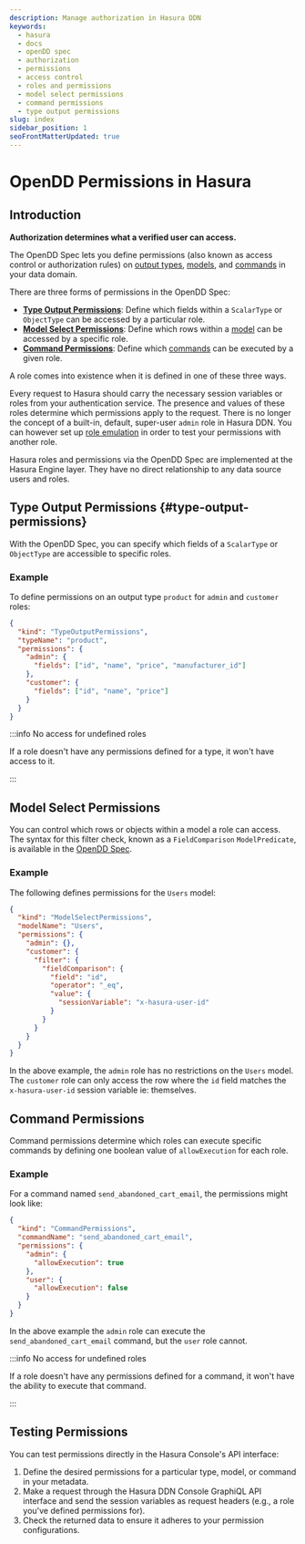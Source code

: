 ```yaml
---
description: Manage authorization in Hasura DDN
keywords:
  - hasura
  - docs
  - openDD spec
  - authorization
  - permissions
  - access control
  - roles and permissions
  - model select permissions
  - command permissions
  - type output permissions
slug: index
sidebar_position: 1
seoFrontMatterUpdated: true
---
```


# OpenDD Permissions in Hasura

## Introduction

**Authorization determines what a verified user can access.**

The OpenDD Spec lets you define permissions (also known as access control or authorization rules) on
[output types](/data-domain-modeling/types.mdx), [models](/data-domain-modeling//models.mdx), and
[commands](/data-domain-modeling//commands.mdx) in your data domain.

There are three forms of permissions in the OpenDD Spec:

- [**Type Output Permissions**](#type-output-permissions): Define which fields within a `ScalarType` or `ObjectType` can
be accessed by a particular role.
- [**Model Select Permissions**](#model-select-permissions): Define which rows within a
[model](/data-domain-modeling/models.mdx) can be accessed by a specific role.
- [**Command Permissions**](#command-permissions): Define which [commands](/data-domain-modeling/commands.mdx) can be
executed by a given role.

A role comes into existence when it is defined in one of these three ways.

Every request to Hasura should carry the necessary session variables or roles from your authentication service. The
presence and values of these roles determine which permissions apply to the request. There is no longer the concept
of a built-in, default, super-user `admin` role in Hasura DDN. You can however set up
[role emulation](/auth/authentication/role-emulation.mdx) in order to test your permissions with another role.

Hasura roles and permissions via the OpenDD Spec are implemented at the Hasura Engine layer. They have no direct
relationship to any data source users and roles.

## Type Output Permissions {#type-output-permissions}

With the OpenDD Spec, you can specify which fields of a `ScalarType` or `ObjectType` are accessible to specific roles.

### Example

To define permissions on an output type `product` for `admin` and `customer` roles:

```json
{
  "kind": "TypeOutputPermissions",
  "typeName": "product",
  "permissions": {
    "admin": {
      "fields": ["id", "name", "price", "manufacturer_id"]
    },
    "customer": {
      "fields": ["id", "name", "price"]
    }
  }
}
```

:::info No access for undefined roles

If a role doesn't have any permissions defined for a type, it won't have access to it.

:::

## Model Select Permissions

You can control which rows or objects within a model a role can access. The syntax for this filter check, known as a
`FieldComparison` `ModelPredicate`, is available in the
[OpenDD Spec](/data-domain-modeling/common-syntax.mdx#modelpredicate).

### Example

The following defines permissions for the `Users` model:

```json
{
  "kind": "ModelSelectPermissions",
  "modelName": "Users",
  "permissions": {
    "admin": {},
    "customer": {
      "filter": {
        "fieldComparison": {
          "field": "id",
          "operator": "_eq",
          "value": {
            "sessionVariable": "x-hasura-user-id"
          }
        }
      }
    }
  }
}
```

In the above example, the `admin` role has no restrictions on the `Users` model. The `customer` role can only access the
row where the `id` field matches the `x-hasura-user-id` session variable ie: themselves.

## Command Permissions

Command permissions determine which roles can execute specific commands by defining one boolean value of
`allowExecution` for each role.

### Example

For a command named `send_abandoned_cart_email`, the permissions might look like:

```json
{
  "kind": "CommandPermissions",
  "commandName": "send_abandoned_cart_email",
  "permissions": {
    "admin": {
      "allowExecution": true
    },
    "user": {
      "allowExecution": false
    }
  }
}
```

In the above example the `admin` role can execute the `send_abandoned_cart_email` command, but the `user` role cannot.

:::info No access for undefined roles

If a role doesn't have any permissions defined for a command, it won't have the ability to execute that command.

:::

## Testing Permissions

You can test permissions directly in the Hasura Console's API interface:

1. Define the desired permissions for a particular type, model, or command in your metadata.
2. Make a request through the Hasura DDN Console GraphiQL API interface and send the session variables as request
   headers (e.g., a role you've defined permissions for).
3. Check the returned data to ensure it adheres to your permission configurations.